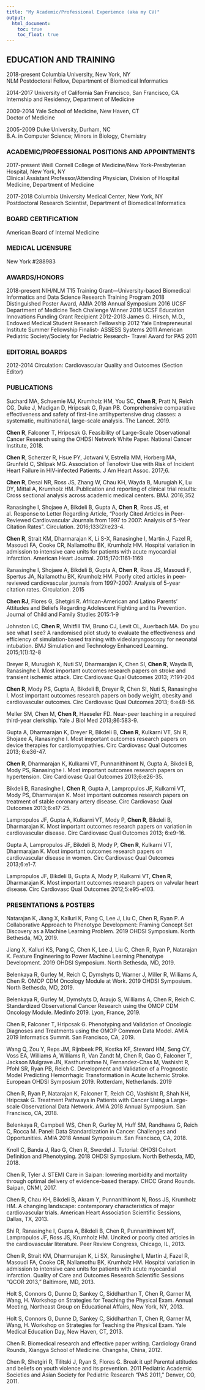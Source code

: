 ```yaml
---
title: "My Academic/Professional Experience (aka my CV)"
output: 
  html_document:
    toc: true
    toc_float: true
---
```


## EDUCATION AND TRAINING
2018-present	Columbia University, New York, NY  
NLM Postdoctoral Fellow, Department of Biomedical Informatics

2014-2017	University of California San Francisco, San Francisco, CA  
Internship and Residency, Department of Medicine

2009-2014	Yale School of Medicine, New Haven, CT  
Doctor of Medicine

2005-2009	Duke University, Durham, NC  
B.A. in Computer Science; Minors in Biology, Chemistry

### ACADEMIC/PROFESSIONAL POSITIONS AND APPOINTMENTS
2017-present	Weill Cornell College of Medicine/New York-Presbyterian Hospital, New York, NY  
Clinical Assistant Professor/Attending Physician, Division of Hospital Medicine, Department of Medicine

2017-2018	Columbia University Medical Center, New York, NY  
Postdoctoral Research Scientist, Department of Biomedical Informatics

### BOARD CERTIFICATION
American Board of  Internal Medicine

### MEDICAL LICENSURE
New York #288983

### AWARDS/HONORS
2018-present	NIH/NLM T15 Training Grant—University-based Biomedical Informatics and Data Science Research Training Program
2018	Distinguished Poster Award, AMIA 2018 Annual Symposium
2016		UCSF Department of Medicine Tech Challenge Winner
2016		UCSF Education Innovations Funding Grant Recipient
2012-2013	James G. Hirsch, M.D., Endowed Medical Student Research Fellowship
2012		Yale Entrepreneurial Institute Summer Fellowship Finalist- ASSESS Systems
2011	American Pediatric Society/Society for Pediatric Research- Travel Award for PAS 2011

### EDITORIAL BOARDS
2012-2014	Circulation: Cardiovascular Quality and Outcomes (Section Editor)

### PUBLICATIONS
Suchard MA, Schuemie MJ, Krumholz HM, You SC, **Chen R**, Pratt N, Reich CG, Duke J, Madigan D, Hripcsak G, Ryan PB. Comprehensive comparative effectiveness and safety of first-line antihypertensive drug classes: a systematic, multinational, large-scale analysis. The Lancet. 2019.

**Chen R**, Falconer T, Hripcsak G. Feasibility of Large-Scale Observational Cancer Research using the OHDSI Network White Paper. National Cancer Institute, 2018. 

**Chen R**, Scherzer R, Hsue PY, Jotwani V, Estrella MM, Horberg MA, Grunfeld C, Shlipak MG. Association of Tenofovir Use with Risk of Incident Heart Failure in HIV-infected Patients. J Am Heart Assoc. 2017;6.

**Chen R**, Desai NR, Ross JS, Zhang W, Chau KH, Wayda B, Murugiah K, Lu DY, Mittal A, Krumholz HM. Publication and reporting of clinical trial results: Cross sectional analysis across academic medical centers. BMJ. 2016;352

Ranasinghe I, Shojaee A, Bikdeli B, Gupta A, **Chen R**, Ross JS, et al. Response to Letter Regarding Article, "Poorly Cited Articles in Peer-Reviewed Cardiovascular Journals from 1997 to 2007: Analysis of 5-Year Citation Rates". Circulation. 2016;133(2):e23-4.

**Chen R**, Strait KM, Dharmarajan K, Li S-X, Ranasinghe I, Martin J, Fazel R, Masoudi FA, Cooke CR, Nallamothu BK, Krumholz HM. Hospital variation in admission to intensive care units for patients with acute myocardial infarction. American Heart Journal. 2015;170:1161-1169

Ranasinghe I, Shojaee A, Bikdeli B, Gupta A, **Chen R**, Ross JS, Masoudi F, Spertus JA, Nallamothu BK, Krumholz HM. Poorly cited articles in peer-reviewed cardiovascular journals from 1997-2007: Analysis of 5-year citation rates. Circulation. 2015

**Chen RJ**, Flores G, Shetgiri R. African-American and Latino Parents’ Attitudes and Beliefs Regarding Adolescent Fighting and Its Prevention. Journal of Child and Family Studies 2015:1-9

Johnston LC, **Chen R**, Whitfill TM, Bruno CJ, Levit OL, Auerbach MA. Do you see what I see? A randomised pilot study to evaluate the effectiveness and efficiency of simulation-based training with videolaryngoscopy for neonatal intubation. BMJ Simulation and Technology Enhanced Learning. 2015;1(1):12-8

Dreyer R, Murugiah K, Nuti SV, Dharmarajan K, Chen SI, **Chen R**, Wayda B, Ranasinghe I. Most important outcomes research papers on stroke and transient ischemic attack. Circ Cardiovasc Qual Outcomes 2013; 7:191-204

**Chen R**, Mody PS, Gupta A, Bikdeli B, Dreyer R, Chen SI, Nuti S, Ranasinghe I. Most important outcomes research papers on body weight, obesity and cardiovascular outcomes. Circ Cardiovasc Qual Outcomes 2013; 6:e48-56.

Meller SM, Chen M, **Chen R**, Haeseler FD. Near-peer teaching in a required third-year clerkship. Yale J Biol Med 2013;86:583-9. 

Gupta A, Dharmarajan K, Dreyer R, Bikdeli B, **Chen R**, Kulkarni VT, Shi R, Shojaee A, Ranasinghe I. Most important outcomes research papers on device therapies for cardiomyopathies. Circ Cardiovasc Qual Outcomes 2013; 6:e36-47. 

**Chen R**, Dharmarajan K, Kulkarni VT, Punnanithinont N, Gupta A, Bikdeli B, Mody PS, Ranasinghe I. Most important outcomes research papers on hypertension. Circ Cardiovasc Qual Outcomes 2013;6:e26-35.

Bikdeli B, Ranasinghe I, **Chen R**, Gupta A, Lampropulos JF, Kulkarni VT, Mody PS, Dharmarajan K. Most important outcomes research papers on treatment of stable coronary artery disease. Circ Cardiovasc Qual Outcomes 2013;6:e17-25.

Lampropulos JF, Gupta A, Kulkarni VT, Mody P, **Chen R**, Bikdeli B, Dharmarajan K. Most important outcomes research papers on variation in cardiovascular disease. Circ Cardiovasc Qual Outcomes 2013; 6:e9-16.

Gupta A, Lampropulos JF, Bikdeli B, Mody P, **Chen R**, Kulkarni VT, Dharmarajan K. Most important outcomes research papers on cardiovascular disease in women. Circ Cardiovasc Qual Outcomes 2013;6:e1-7.

Lampropulos JF, Bikdeli B, Gupta A, Mody P, Kulkarni VT, **Chen R**, Dharmarajan K. Most important outcomes research papers on valvular heart disease. Circ Cardiovasc Qual Outcomes 2012;5:e95-e103.

### PRESENTATIONS & POSTERS
Natarajan K, Jiang X, Kalluri K, Pang C, Lee J, Liu C, Chen R, Ryan P. A Collaborative Approach to Phenotype Development: Framing Concept Set Discovery as a Machine Learning Problem. 2019 OHDSI Symposium. North Bethesda, MD, 2019.

Jiang X, Kalluri KS, Pang C, Chen K, Lee J, Liu C, Chen R, Ryan P, Natarajan K. Feature Engineering to Power Machine Learning Phenotype Development. 2019 OHDSI Symposium. North Bethesda, MD, 2019.

Belenkaya R, Gurley M, Reich C, Dymshyts D, Warner J, Miller R, Williams A, Chen R. OMOP CDM Oncology Module at Work. 2019 OHDSI Symposium. North Bethesda, MD, 2019.

Belenkaya R, Gurley M, Dymshyts D, Araujo S, Williams A, Chen R, Reich C. Standardized Observational Cancer Research using the OMOP CDM Oncology Module. Medinfo 2019. Lyon, France, 2019.

Chen R, Falconer T, Hripcsak G. Phenotyping and Validation of Oncologic Diagnoses and Treatments using the OMOP Common Data Model. AMIA 2019 Informatics Summit. San Francisco, CA, 2019.

Wang Q, Zou Y, Reps JM, Rijnbeek PR, Kostka KF, Steward HM, Seng CY, Voss EA, Williams A, Williams R, Van Zandt M, Chen R, Gao G, Falconer T, Jackson Mulgrave JN, Kasthurirathne N, Fernandez-Chas M, Vashisht R, Pfohl SR, Ryan PB, Reich C. Development and Validation of a Prognostic Model Predicting
Hemorrhagic Transformation in Acute Ischemic Stroke. European OHDSI Symposium 2019. Rotterdam, Netherlands. 2019

Chen R, Ryan P, Natarajan K, Falconer T, Reich CG, Vashisht R, Shah NH, Hripcsak G. Treatment Pathways in Patients with Cancer Using a Large-scale Observational Data Network. AMIA 2018 Annual Symposium. San Francisco, CA, 2018.

Belenkaya R, Campbell WS, Chen R, Gurley M, Huff SM, Randhawa G, Reich C, Rocca M. Panel: Data Standardization in Cancer: Challenges and Opportunities. AMIA 2018 Annual Symposium. San Francisco, CA, 2018.

Knoll C, Banda J, Rao G, Chen R, Swerdel J. Tutorial: OHDSI Cohort Definition and Phenotyping. 2018 OHDSI Symposium. North Bethesda, MD, 2018.

Chen R, Tyler J. STEMI Care in Saipan: lowering morbidity and mortality through optimal delivery of evidence-based therapy. CHCC Grand Rounds. Saipan, CNMI, 2017.

Chen R, Chau KH, Bikdeli B, Akram Y, Punnanithinont N, Ross JS, Krumholz HM. A changing landscape: contemporary characteristics of major cardiovascular trials. American Heart Association Scientific Sessions, Dallas, TX, 2013.

Shi R, Ranasinghe I, Gupta A, Bikdeli B, Chen R, Punnanithinont NT, Lampropulos JF, Ross JS, Krumholz HM. Uncited or poorly cited articles in the cardiovascular literature. Peer Review Congress, Chicago, IL, 2013.

Chen R, Strait KM, Dharmarajan K, Li SX, Ranasinghe I, Martin J, Fazel R, Masoudi FA, Cooke CR, Nallamothu BK, Krumholz HM. Hospital variation in admission to intensive care units for patients with acute myocardial infarction. Quality of Care and Outcomes Research Scientific Sessions “QCOR 2013,” Baltimore, MD, 2013.

Holt S, Connors G, Dunne D, Sankey C, Siddharthan T, Chen R, Garner M, Wang, H.  Workshop on Strategies for Teaching the Physical Exam.  Annual Meeting, Northeast Group on Educational Affairs, New York, NY, 2013.

Holt S, Connors G, Dunne D, Sankey C, Siddharthan T, Chen R, Garner M, Wang, H.  Workshop on Strategies for Teaching the Physical Exam.  Yale Medical Education Day, New Haven, CT, 2013.

Chen R. Biomedical research and effective paper writing. Cardiology Grand Rounds, Xiangya School of Medicine. Changsha, China, 2012.

Chen R, Shetgiri R, Tilitski J, Ryan S, Flores G. Break it up! Parental attitudes and beliefs on youth violence and its prevention. 2011 Pediatric Academic Societies and Asian Society for Pediatric Research “PAS 2011,” Denver, CO, 2011.

